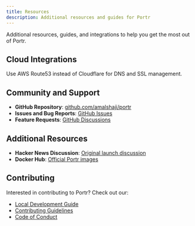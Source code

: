```yaml
---
title: Resources
description: Additional resources and guides for Portr
---
```



Additional resources, guides, and integrations to help you get the most out of Portr.

## Cloud Integrations

<Cards>
  <Card title="Route53 Setup" href="/docs/resources/route53">
    Use AWS Route53 instead of Cloudflare for DNS and SSL management.
  </Card>
</Cards>

## Community and Support

- **GitHub Repository**: [github.com/amalshaji/portr](https://github.com/amalshaji/portr)
- **Issues and Bug Reports**: [GitHub Issues](https://github.com/amalshaji/portr/issues)
- **Feature Requests**: [GitHub Discussions](https://github.com/amalshaji/portr/discussions)

## Additional Resources

- **Hacker News Discussion**: [Original launch discussion](https://news.ycombinator.com/item?id=39913197)
- **Docker Hub**: [Official Portr images](https://hub.docker.com/r/amalshaji/portr)

## Contributing

Interested in contributing to Portr? Check out our:

- [Local Development Guide](/docs/local-development)
- [Contributing Guidelines](https://github.com/amalshaji/portr/blob/main/CONTRIBUTING.md)
- [Code of Conduct](https://github.com/amalshaji/portr/blob/main/CODE_OF_CONDUCT.md)
